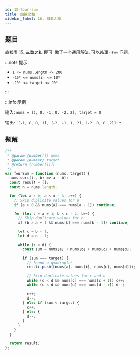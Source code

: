 ```yaml
---
id: 18-four-sum
title: 四数之和
sidebar_label: 18. 四数之和
---
```


## 题目

直接看 [15. 三数之和](/leetcode/medium/15-three-sum) 即可, 做了一个通用解法, 可以处理 `nSum` 问题.

:::note 提示:

- `1 <= nums.length <= 200`
- `-10⁹ <= nums[i] <= 10⁹`
- `-10⁹ <= target <= 10⁹`

:::

:::info 示例

输入: `nums = [1, 0, -1, 0, -2, 2], target = 0`

输出: `[[-1, 0, 0, 1], [-2, -1, 1, 2], [-2, 0, 0 ,2]]`
:::

## 题解

```ts
/**
 * @param {number[]} nums
 * @param {number} target
 * @return {number[][]}
 */
var fourSum = function (nums, target) {
  nums.sort((a, b) => a - b);
  const result = [];
  const n = nums.length;

  for (let a = 0; a < n - 3; a++) {
    // Skip duplicate values for a
    if (a > 0 && nums[a] === nums[a - 1]) continue;

    for (let b = a + 1; b < n - 2; b++) {
      // Skip duplicate values for b
      if (b > a + 1 && nums[b] === nums[b - 1]) continue;

      let c = b + 1;
      let d = n - 1;

      while (c < d) {
        const sum = nums[a] + nums[b] + nums[c] + nums[d];

        if (sum === target) {
          // Found a quadruplet
          result.push([nums[a], nums[b], nums[c], nums[d]]);

          // Skip duplicate values for c and d
          while (c < d && nums[c] === nums[c + 1]) c++;
          while (c < d && nums[d] === nums[d - 1]) d--;

          c++;
          d--;
        } else if (sum < target) {
          c++;
        } else {
          d--;
        }
      }
    }
  }

  return result;
};

```
